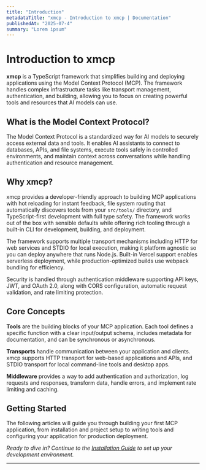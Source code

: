 ```yaml
---
title: "Introduction"
metadataTitle: "xmcp - Introduction to xmcp | Documentation"
publishedAt: "2025-07-4"
summary: "Lorem ipsum"
---
```


# Introduction to xmcp

**xmcp** is a TypeScript framework that simplifies building and deploying applications using the Model Context Protocol (MCP). The framework handles complex infrastructure tasks like transport management, authentication, and building, allowing you to focus on creating powerful tools and resources that AI models can use.

## What is the Model Context Protocol?

The Model Context Protocol is a standardized way for AI models to securely access external data and tools. It enables AI assistants to connect to databases, APIs, and file systems, execute tools safely in controlled environments, and maintain context across conversations while handling authentication and resource management.

## Why xmcp?

xmcp provides a developer-friendly approach to building MCP applications with hot reloading for instant feedback, file system routing that automatically discovers tools from your `src/tools/` directory, and TypeScript-first development with full type safety. The framework works out of the box with sensible defaults while offering rich tooling through a built-in CLI for development, building, and deployment.

The framework supports multiple transport mechanisms including HTTP for web services and STDIO for local execution, making it platform agnostic so you can deploy anywhere that runs Node.js. Built-in Vercel support enables serverless deployment, while production-optimized builds use webpack bundling for efficiency.

Security is handled through authentication middleware supporting API keys, JWT, and OAuth 2.0, along with CORS configuration, automatic request validation, and rate limiting protection.

## Core Concepts

**Tools** are the building blocks of your MCP application. Each tool defines a specific function with a clear input/output schema, includes metadata for documentation, and can be synchronous or asynchronous.

**Transports** handle communication between your application and clients. xmcp supports HTTP transport for web-based applications and APIs, and STDIO transport for local command-line tools and desktop apps.

**Middleware** provides a way to add authentication and authorization, log requests and responses, transform data, handle errors, and implement rate limiting and caching.

## Getting Started

The following articles will guide you through building your first MCP application, from installation and project setup to writing tools and configuring your application for production deployment.

_Ready to dive in? Continue to the [Installation Guide](./installation) to set up your development environment._

---
